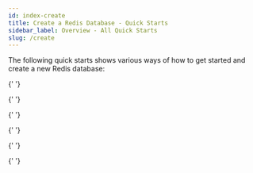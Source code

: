 ```yaml
---
id: index-create
title: Create a Redis Database - Quick Starts
sidebar_label: Overview - All Quick Starts
slug: /create
---
```



The following quick starts shows various ways of how to get started and create a new Redis database:

<div className="row">
  <div className="col">
     <RedisCard
        title="Redis Stack"
        description="Create database using Redis Stack"
        page="/create/redis-stack"
        />
 </div>

{' '}

<div className="col">
  <RedisCard
    title="Redis Functions"
    description="Getting started with Redis Functions"
    page="/create/redis-functions"
  />
</div>

{' '}

<div className="col">
  <RedisCard
    title="Redis Enterprise Cloud"
    imgPath="recloud.png"
    description="Create database using Redis Enterprise Cloud"
    preview="recloud.png"
    page="/create/rediscloud"
  />
</div>

 <div className="col">
    <RedisCard
        title="Redis on Heroku"
        description="Create Redis database on Heroku"
        page="/create/heroku"
        />
 </div>
</div>

<div className="row">
 <div className="col">
    <RedisCard
        title="Redis on Azure Cache"
        description="Create Redis database on Azure Cache"
        page="/create/azure"
        />
 </div>

{' '}

<div className="col">
  <RedisCard
    title="Redis on Google Cloud"
    imgPath="recloud.png"
    description="Create Redis database using Google Cloud"
    preview="recloud.png"
    page="/create/gcp"
  />
</div>

 <div className="col">
    <RedisCard
        title="Redis on AWS"
        description="Create Redis database on AWS"
        page="/create/aws"
        />
 </div>
</div>

<div className="row">

{' '}

<div className="col">
  <RedisCard
    title="Redis on Docker"
    description="Create Redis database on Docker"
    page="/create/docker"
  />
</div>

{' '}

<div className="col">
  <RedisCard
    title="Redis on Kubernetes"
    imgPath="recloud.png"
    description="Create Redis database on Kubernetes Platform"
    preview="recloud.png"
    page="/create/kubernetes"
  />
</div>

 <div className="col">
    <RedisCard
        title="Redis from Source"
        description="Create Redis database from Source"
        page="/create/from-source"
        />
  </div>
</div>

<div className="row">

{' '}

<div className="col">
  <RedisCard
    title="Redis on Mac"
    description="Create Redis database on Mac using Homebrew"
    page="/create/homebrew"
  />
</div>

</div>
